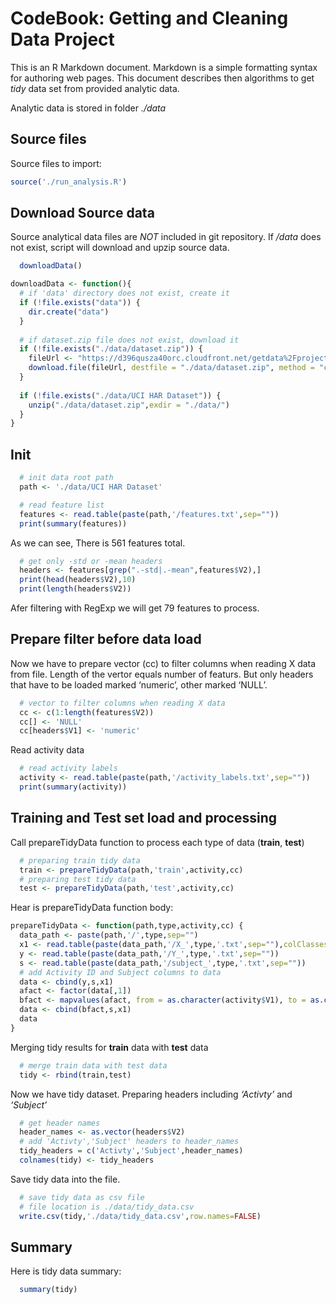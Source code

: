 CodeBook: Getting and Cleaning Data Project 
========================================================

This is an R Markdown document. Markdown is a simple formatting syntax for authoring web pages.
This document describes then algorithms to get *tidy* data set from provided analytic data.

Analytic data is stored in folder *./data*

## Source files
Source files to import:
```r
source('./run_analysis.R')
```
## Download Source data
Source analytical data files are *NOT* included in git repository.
If *<Your working directory>/data* does not exist, script will download and upzip source data.  
```r
  downloadData()
```
```r
downloadData <- function(){
  # if 'data' directory does not exist, create it
  if (!file.exists("data")) {
    dir.create("data")
  }
  
  # if dataset.zip file does not exist, download it
  if (!file.exists("./data/dataset.zip")) {
    fileUrl <- "https://d396qusza40orc.cloudfront.net/getdata%2Fprojectfiles%2FUCI%20HAR%20Dataset.zip"
    download.file(fileUrl, destfile = "./data/dataset.zip", method = "curl") 
  }
  
  if (!file.exists("./data/UCI HAR Dataset")) {
    unzip("./data/dataset.zip",exdir = "./data/")
  }
}
```

## Init 
```r
  # init data root path
  path <- './data/UCI HAR Dataset'

  # read feature list
  features <- read.table(paste(path,'/features.txt',sep=""))
  print(summary(features))
```
As we can see, There is 561 features total.

```r
  
  # get only -std or -mean headers
  headers <- features[grep(".-std|.-mean",features$V2),]
  print(head(headers$V2),10)
  print(length(headers$V2)) 
```
Afer filtering with RegExp we will get 79 features to process.

## Prepare filter before data load
Now we have to prepare vector (cc) to filter columns when reading X data from file. Length of the vertor equals number of featurs.
But only headers that have to be loaded marked 'numeric', other marked 'NULL'.
```r
  # vector to filter columns when reading X data 
  cc <- c(1:length(features$V2))
  cc[] <- 'NULL'
  cc[headers$V1] <- 'numeric'
```

Read activity data 
```r
  # read activity labels
  activity <- read.table(paste(path,'/activity_labels.txt',sep=""))
  print(summary(activity))
```

## Training and Test set load and processing
Call prepareTidyData function to process each type of data (**train**, **test**) 

```r
  # preparing train tidy data
  train <- prepareTidyData(path,'train',activity,cc)
  # preparing test tidy data 
  test <- prepareTidyData(path,'test',activity,cc)
```

Hear is prepareTidyData function body:
```r
prepareTidyData <- function(path,type,activity,cc) {
  data_path <- paste(path,'/',type,sep="")
  x1 <- read.table(paste(data_path,'/X_',type,'.txt',sep=""),colClasses=cc)
  y <- read.table(paste(data_path,'/Y_',type,'.txt',sep=""))
  s <- read.table(paste(data_path,'/subject_',type,'.txt',sep=""))
  # add Activity ID and Subject columns to data
  data <- cbind(y,s,x1)
  afact <- factor(data[,1])
  bfact <- mapvalues(afact, from = as.character(activity$V1), to = as.character(activity$V2))
  data <- cbind(bfact,s,x1)
  data
}
```
Merging tidy results for **train** data with **test** data
```r
  # merge train data with test data
  tidy <- rbind(train,test)
```

Now we have tidy dataset. 
Preparing headers including *'Activty'* and *'Subject'* 
```r
  # get header names
  header_names <- as.vector(headers$V2)
  # add 'Activty','Subject' headers to header_names
  tidy_headers = c('Activty','Subject',header_names)
  colnames(tidy) <- tidy_headers
```

Save tidy data into the file. 
```r
  # save tidy data as csv file 
  # file location is ./data/tidy_data.csv
  write.csv(tidy,'./data/tidy_data.csv',row.names=FALSE)
```

## Summary
Here is tidy data summary:
```r
  summary(tidy)
```

